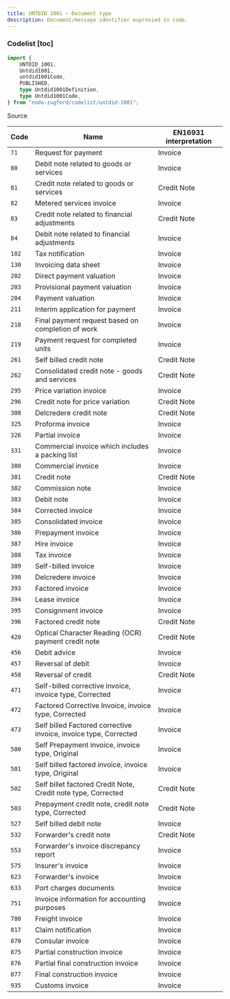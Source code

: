 ```yaml
---
title: UNTDID 1001 — Document type
description: Document/message identifier expressed in code.
---
```



### Codelist [toc]

```ts
import {
	UNTDID_1001,
	Untdid1001,
	untdid1001Code,
	PUBLISHED,
	type Untdid1001Definition,
	type Untdid1001Code,
} from "node-zugferd/codelist/untdid-1001";

```

<div className="w-fit">
<Link href="https://github.com/jslno/node-zugferd/blob/main/packages/node-zugferd/scripts/codelists/untdid-1001/output.xml" rel="noreferrer noopener" target="_blank">
Source
</Link>
</div>

<table className="[&_*>_*]:mt-0! [&_*>_*]:mb-0!">
<colgroup>
<col />
<col />
<col />
</colgroup>
<thead>
<tr>
<th>
Code
</th>
<th>
Name
</th>
<th>
EN16931 interpretation
</th>
</tr>
</thead>
<tbody>
<tr>
<td>
<code>71</code>
</td>
<td>
Request for payment
</td>
<td>
Invoice
</td>
</tr>
<tr>
<td>
<code>80</code>
</td>
<td>
Debit note related to goods or services
</td>
<td>
Invoice
</td>
</tr>
<tr>
<td>
<code>81</code>
</td>
<td>
Credit note related to goods or services
</td>
<td>
Credit Note
</td>
</tr>
<tr>
<td>
<code>82</code>
</td>
<td>
Metered services invoice
</td>
<td>
Invoice
</td>
</tr>
<tr>
<td>
<code>83</code>
</td>
<td>
Credit note related to financial adjustments
</td>
<td>
Credit Note
</td>
</tr>
<tr>
<td>
<code>84</code>
</td>
<td>
Debit note related to financial adjustments
</td>
<td>
Invoice
</td>
</tr>
<tr>
<td>
<code>102</code>
</td>
<td>
Tax notification
</td>
<td>
Invoice
</td>
</tr>
<tr>
<td>
<code>130</code>
</td>
<td>
Invoicing data sheet
</td>
<td>
Invoice
</td>
</tr>
<tr>
<td>
<code>202</code>
</td>
<td>
Direct payment valuation
</td>
<td>
Invoice
</td>
</tr>
<tr>
<td>
<code>203</code>
</td>
<td>
Provisional payment valuation
</td>
<td>
Invoice
</td>
</tr>
<tr>
<td>
<code>204</code>
</td>
<td>
Payment valuation
</td>
<td>
Invoice
</td>
</tr>
<tr>
<td>
<code>211</code>
</td>
<td>
Interim application for payment
</td>
<td>
Invoice
</td>
</tr>
<tr>
<td>
<code>218</code>
</td>
<td>
Final payment request based on completion of work
</td>
<td>
Invoice
</td>
</tr>
<tr>
<td>
<code>219</code>
</td>
<td>
Payment request for completed units
</td>
<td>
Invoice
</td>
</tr>
<tr>
<td>
<code>261</code>
</td>
<td>
Self billed credit note
</td>
<td>
Credit Note
</td>
</tr>
<tr>
<td>
<code>262</code>
</td>
<td>
Consolidated credit note - goods and services
</td>
<td>
Credit Note
</td>
</tr>
<tr>
<td>
<code>295</code>
</td>
<td>
Price variation invoice
</td>
<td>
Invoice
</td>
</tr>
<tr>
<td>
<code>296</code>
</td>
<td>
Credit note for price variation
</td>
<td>
Credit Note
</td>
</tr>
<tr>
<td>
<code>308</code>
</td>
<td>
Delcredere credit note
</td>
<td>
Credit Note
</td>
</tr>
<tr>
<td>
<code>325</code>
</td>
<td>
Proforma invoice
</td>
<td>
Invoice
</td>
</tr>
<tr>
<td>
<code>326</code>
</td>
<td>
Partial invoice
</td>
<td>
Invoice
</td>
</tr>
<tr>
<td>
<code>331</code>
</td>
<td>
Commercial invoice which includes a packing list
</td>
<td>
Invoice
</td>
</tr>
<tr>
<td>
<code>380</code>
</td>
<td>
Commercial invoice
</td>
<td>
Invoice
</td>
</tr>
<tr>
<td>
<code>381</code>
</td>
<td>
Credit note
</td>
<td>
Credit Note
</td>
</tr>
<tr>
<td>
<code>382</code>
</td>
<td>
Commission note
</td>
<td>
Invoice
</td>
</tr>
<tr>
<td>
<code>383</code>
</td>
<td>
Debit note
</td>
<td>
Invoice
</td>
</tr>
<tr>
<td>
<code>384</code>
</td>
<td>
Corrected invoice
</td>
<td>
Invoice
</td>
</tr>
<tr>
<td>
<code>385</code>
</td>
<td>
Consolidated invoice
</td>
<td>
Invoice
</td>
</tr>
<tr>
<td>
<code>386</code>
</td>
<td>
Prepayment invoice
</td>
<td>
Invoice
</td>
</tr>
<tr>
<td>
<code>387</code>
</td>
<td>
Hire invoice
</td>
<td>
Invoice
</td>
</tr>
<tr>
<td>
<code>388</code>
</td>
<td>
Tax invoice
</td>
<td>
Invoice
</td>
</tr>
<tr>
<td>
<code>389</code>
</td>
<td>
Self-billed invoice
</td>
<td>
Invoice
</td>
</tr>
<tr>
<td>
<code>390</code>
</td>
<td>
Delcredere invoice
</td>
<td>
Invoice
</td>
</tr>
<tr>
<td>
<code>393</code>
</td>
<td>
Factored invoice
</td>
<td>
Invoice
</td>
</tr>
<tr>
<td>
<code>394</code>
</td>
<td>
Lease invoice
</td>
<td>
Invoice
</td>
</tr>
<tr>
<td>
<code>395</code>
</td>
<td>
Consignment invoice
</td>
<td>
Invoice
</td>
</tr>
<tr>
<td>
<code>396</code>
</td>
<td>
Factored credit note
</td>
<td>
Credit Note
</td>
</tr>
<tr>
<td>
<code>420</code>
</td>
<td>
Optical Character Reading (OCR) payment credit note
</td>
<td>
Credit Note
</td>
</tr>
<tr>
<td>
<code>456</code>
</td>
<td>
Debit advice
</td>
<td>
Invoice
</td>
</tr>
<tr>
<td>
<code>457</code>
</td>
<td>
Reversal of debit
</td>
<td>
Invoice
</td>
</tr>
<tr>
<td>
<code>458</code>
</td>
<td>
Reversal of credit
</td>
<td>
Credit Note
</td>
</tr>
<tr>
<td>
<code>471</code>
</td>
<td>
Self-billed corrective invoice, invoice type, Corrected
</td>
<td>
Invoice
</td>
</tr>
<tr>
<td>
<code>472</code>
</td>
<td>
Factored Corrective Invoice, invoice type, Corrected
</td>
<td>
Invoice
</td>
</tr>
<tr>
<td>
<code>473</code>
</td>
<td>
Self billed Factored corrective invoice, invoice type, Corrected
</td>
<td>
Invoice
</td>
</tr>
<tr>
<td>
<code>500</code>
</td>
<td>
Self Prepayment invoice, invoice type, Original
</td>
<td>
Invoice
</td>
</tr>
<tr>
<td>
<code>501</code>
</td>
<td>
Self billed factored invoice, invoice type, Original
</td>
<td>
Invoice
</td>
</tr>
<tr>
<td>
<code>502</code>
</td>
<td>
Self billet factored Credit Note, Credit note type, Corrected
</td>
<td>
Credit Note
</td>
</tr>
<tr>
<td>
<code>503</code>
</td>
<td>
Prepayment credit note, credit note type, Corrected
</td>
<td>
Credit Note
</td>
</tr>
<tr>
<td>
<code>527</code>
</td>
<td>
Self billed debit note
</td>
<td>
Invoice
</td>
</tr>
<tr>
<td>
<code>532</code>
</td>
<td>
Forwarder's credit note
</td>
<td>
Credit Note
</td>
</tr>
<tr>
<td>
<code>553</code>
</td>
<td>
Forwarder's invoice discrepancy report
</td>
<td>
Invoice
</td>
</tr>
<tr>
<td>
<code>575</code>
</td>
<td>
Insurer's invoice
</td>
<td>
Invoice
</td>
</tr>
<tr>
<td>
<code>623</code>
</td>
<td>
Forwarder's invoice
</td>
<td>
Invoice
</td>
</tr>
<tr>
<td>
<code>633</code>
</td>
<td>
Port charges documents
</td>
<td>
Invoice
</td>
</tr>
<tr>
<td>
<code>751</code>
</td>
<td>
Invoice information for accounting purposes
</td>
<td>
Invoice
</td>
</tr>
<tr>
<td>
<code>780</code>
</td>
<td>
Freight invoice
</td>
<td>
Invoice
</td>
</tr>
<tr>
<td>
<code>817</code>
</td>
<td>
Claim notification
</td>
<td>
Invoice
</td>
</tr>
<tr>
<td>
<code>870</code>
</td>
<td>
Consular invoice
</td>
<td>
Invoice
</td>
</tr>
<tr>
<td>
<code>875</code>
</td>
<td>
Partial construction invoice
</td>
<td>
Invoice
</td>
</tr>
<tr>
<td>
<code>876</code>
</td>
<td>
Partial final construction invoice
</td>
<td>
Invoice
</td>
</tr>
<tr>
<td>
<code>877</code>
</td>
<td>
Final construction invoice
</td>
<td>
Invoice
</td>
</tr>
<tr>
<td>
<code>935</code>
</td>
<td>
Customs invoice
</td>
<td>
Invoice
</td>
</tr>
</tbody>
</table>
